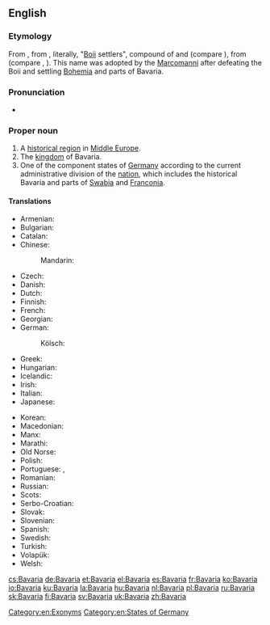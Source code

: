 ==English==

{{wikipedia}}

===Etymology===
From {{etyl|ML.|en}} {{term|Baioarii||Bavarians|lang=la}}, from {{etyl|LL.|en}} {{term|Bojuvarii|lang=la}}, literally, "[[Boii]] settlers", compound of {{etyl|cel-gau|en}} {{term|Boii||the Boii tribe|lang=cel-gau}} and {{etyl|gem-pro|en}} {{m|gem-pro|*warjaz||settler}} (compare {{etyl|non|-}} {{term|verjar||defender, settler|lang=non}}), from {{etyl|ine-pro|en}}
(compare {{etyl|cy|-}} {{term|gwerin||crowd|lang=cy}}, {{etyl|sa|-}} {{term|||group, troop, crowd|tr=vṛndám|lang=sa}}). This name was adopted by the [[Marcomanni]] after defeating the Boii and settling [[Bohemia]] and parts of Bavaria.

===Pronunciation===
* {{a|UK}} {{IPA|/bəˈveəɹɪə/|lang=en}}

===Proper noun===
{{en-proper noun}}

# A [[historical region]] in [[Middle Europe]].
# The [[kingdom]] of Bavaria.
# One of the component states of [[Germany]] according to the current administrative division of the [[nation]], which includes the historical Bavaria and parts of [[Swabia]] and [[Franconia]].

====Translations====
{{trans-top|state in Germany}}
* Armenian: {{t|hy|Բավարիա|sc=Armn}}
* Bulgarian: {{t|bg|Бавария|f|tr=Bavárija}}
* Catalan: {{t|ca|Baviera}}
* Chinese:
*: Mandarin: {{t+|cmn|拜恩|tr=Bai’en|sc=Hani}}
* Czech: {{t+|cs|Bavorsko|n}}
* Danish: {{t|da|Bayern}}
* Dutch: {{t+|nl|Beieren|n}}
* Finnish: {{t+|fi|Baijeri}}
* French: {{t+|fr|Bavière|f}}
* Georgian: {{t|ka|ბავარია|sc=Geor}}
* German: {{t+|de|Bayern|n}}
*: Kölsch: {{t|ksh|Bajore}}
* Greek: {{t+|el|Βαυαρία|f|sc=Grek}}
* Hungarian: {{t+|hu|Bajorország}}
* Icelandic: {{t|is|Bæjaraland}}
* Irish: {{t|ga|Bhaváir|f}}
* Italian: {{t|it|Baviera|f}}
* Japanese: {{t|ja|バイエルン|tr=Baierun|sc=Jpan}}
{{trans-mid}}
* Korean: {{t|ko|바이에른|tr=Baiereun|sc=Kore}}
* Macedonian: {{t|mk|Баварија|f|tr=Bavárija}}
* Manx: {{t|gv|Baveyr|f|alt=Yn Vaveyr}}
* Marathi: {{t|mr|बव्हारिया|m|tr=bavhariyā|sc=Deva}}
* Old Norse: {{t|non|Beiaraland|n}}
* Polish: {{t+|pl|Bawaria|f}}
* Portuguese: {{t|pt|Baviera|f}}, {{t|pt|Bavária|f}}
* Romanian: {{t|ro|Bavaria|f}}
* Russian: {{t+|ru|Бавария|f|tr=Bavárija}}
* Scots: {{t|sco|Bavarie}}
* Serbo-Croatian: {{t+|sh|Bavarska|f}}
* Slovak: {{t|sk|Bavorsko|n}}
* Slovenian: {{t+|sl|Bavarska|f}}
* Spanish: {{t+|es|Baviera|f}}
* Swedish: {{t+|sv|Bayern}}
* Turkish: {{t+|tr|Bavyera}}
* Volapük: {{t+|vo|Bayän}}
* Welsh: {{t|cy|Bafaria|f}}
{{trans-bottom}}

[[Category:en:Exonyms]]
[[Category:en:States of Germany]]

[[cs:Bavaria]]
[[de:Bavaria]]
[[et:Bavaria]]
[[el:Bavaria]]
[[es:Bavaria]]
[[fr:Bavaria]]
[[ko:Bavaria]]
[[io:Bavaria]]
[[ku:Bavaria]]
[[la:Bavaria]]
[[hu:Bavaria]]
[[nl:Bavaria]]
[[pl:Bavaria]]
[[ru:Bavaria]]
[[sk:Bavaria]]
[[fi:Bavaria]]
[[sv:Bavaria]]
[[uk:Bavaria]]
[[zh:Bavaria]]